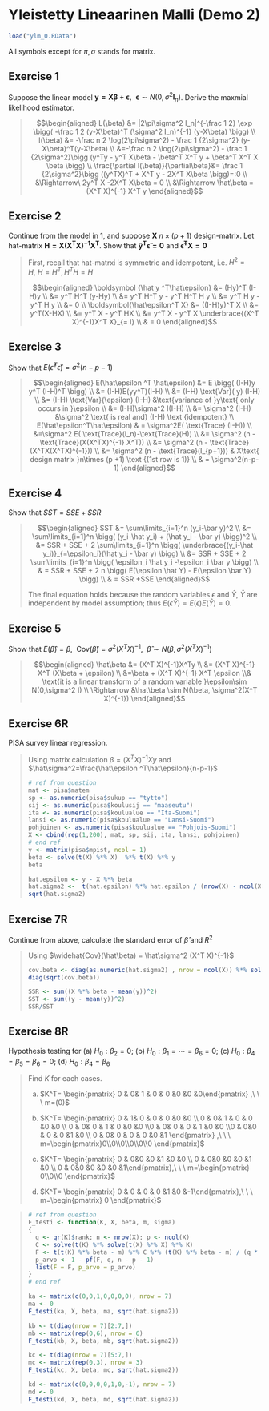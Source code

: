 # Yleistetty Lineaarinen Malli (Demo 2)

```r
load("ylm_0.RData")
```

All symbols except for $\pi,\sigma$ stands for matrix.

## Exercise 1
Suppose the linear model $\boldsymbol{y= X\beta+\epsilon,\ \ \epsilon} \sim N(0, \sigma^2\boldsymbol I_n)$. Derive the maxmial likelihood estimator.

<blockquote>

$$\begin{aligned} L(\beta)
&= |2\pi\sigma^2 I_n|^{-\frac 1 2} \exp \bigg( -\frac 1 2 (y-X\beta)^T (\sigma^2 I_n)^{-1} (y-X\beta) \bigg) 
\\ l(\beta) &= -\frac n 2 \log(2\pi\sigma^2) - \frac 1 {2\sigma^2} (y-X\beta)^T(y-X\beta) 
\\ &=-\frac n 2 \log(2\pi\sigma^2) - \frac 1 {2\sigma^2}\bigg (y^Ty - y^T X\beta - \beta^T X^T y + \beta^T X^T X \beta \bigg)
\\ \frac{\partial l(\beta)}{\partial\beta}&=  \frac 1 {2\sigma^2}\bigg ((y^TX)^T +  X^T y - 2X^T X\beta \bigg)=:0 
\\ &\Rightarrow\ 2y^T X -2X^T X\beta = 0
\\ &\Rightarrow \hat\beta = (X^T X)^{-1} X^T y
\end{aligned}$$
</blockquote>

## Exercise 2

Continue from the model in 1, and suppose $\boldsymbol X\ n\times(p+1)$ design-matrix. Let hat-matrix $\boldsymbol{H=X(X^T X)^{-1}X^T}$. Show that $\boldsymbol{\hat y ^T \hat\epsilon=0}$ and $\boldsymbol{\hat\epsilon^T X =0}$

<blockquote>

First, recall that hat-matrxi is symmetric and idempotent, i.e. $H^2 = H,\ H=H^T, H^T H = H$

$$\begin{aligned} \boldsymbol {\hat y ^T\hat\epsilon}
&= (Hy)^T (I-H)y
\\ &= y^T H^T (y-Hy)
\\ &= y^T H^T y - y^T H^T H y
\\ &= y^T H y - y^T H y
\\ &= 0
\\ \boldsymbol{\hat\epsilon^T X} &= ((I-H)y)^T X
\\ &= y^T(X-HX)
\\ &= y^T X - y^T HX
\\ &= y^T X - y^T X \underbrace{(X^T X)^{-1}X^T X}_{= I}
\\ & = 0
\end{aligned}$$
</blockquote>

## Exercise 3

Show that $E(\hat\epsilon ^T \hat\epsilon) = \sigma^2(n-p-1)$

<blockquote>
$$\begin{aligned}
E(\hat\epsilon ^T \hat\epsilon)
&= E \bigg( (I-H)y y^T (I-H)^T \bigg)
\\ &= (I-H)E(yy^T)(I-H)
\\ &= (I-H) \text{Var}( y) (I-H)
\\ &= (I-H) \text{Var}(\epsilon) (I-H) &\text{variance of }y\text{ only occurs in }\epsilon
\\ &= (I-H)\sigma^2 I(I-H)
\\ &= \sigma^2 (I-H) &\sigma^2 \text{ is real and} (I-H) \text {idempotent}
\\ E(\hat\epsilon^T\hat\epsilon) & = \sigma^2E( \text{Trace} (I-H))
\\ &=\sigma^2 E( \text{Trace}(I_n)-\text{Trace}(H))
\\ &= \sigma^2 (n - \text{Trace}(X(X^TX)^{-1} X^T))
\\ &= \sigma^2 (n - \text{Trace}(X^TX(X^TX)^{-1}))
\\ &= \sigma^2 (n - \text{Trace}(I_{p+1})) & X\text{ design matrix }n\times (p +1) \text {(1st row is 1)}
\\ & = \sigma^2(n-p-1) 
\end{aligned}$$
</blockquote>


## Exercise 4

Show that $SST=SSE + SSR$

<blockquote>
$$\begin{aligned} SST &= \sum\limits_{i=1}^n (y_i-\bar y)^2
\\ &= \sum\limits_{i=1}^n \bigg( (y_i-\hat y_i) + (\hat y_i - \bar y) \bigg)^2
\\ &= SSR + SSE + 2 \sum\limits_{i=1}^n \bigg( \underbrace{(y_i-\hat y_i)}_{=\epsilon_i}(\hat y_i - \bar y) \bigg)
\\ &= SSR + SSE + 2 \sum\limits_{i=1}^n \bigg(  \epsilon_i \hat y_i -\epsilon_i \bar y \bigg)
\\ & = SSR + SSE + 2 n \bigg( E(\epsilon \hat Y) - E(\epsilon \bar Y) \bigg)
\\ & = SSR +SSE
\end{aligned}$$

The final equation holds because the random variables $\epsilon$ and $\hat Y,\ \bar Y$ are independent by model assumption; thus $E(\epsilon \hat Y) = E(\epsilon) E(\hat Y) = 0$.
</blockquote>

## Exercise 5

Show that $E(\hat\beta)=\beta,\ \ \text{Cov}(\hat\beta)=\sigma^2 (X^T X)^{-1},\ \ \hat\beta\sim N(\beta,\sigma^2(X^TX)^{-1})$

<blockquote>
$$\begin{aligned} \hat\beta 
&= (X^T X)^{-1}X^Ty
\\ &= (X^T X)^{-1} X^T (X\beta + \epsilon)
\\ &=\beta + (X^T X)^{-1} X^T \epsilon
\\& \text{it is a linear transform of a random variable }\epsilon\sim N(0,\sigma^2 I)
\\ \Rightarrow &\hat\beta \sim N(\beta, \sigma^2(X^T X)^{-1})
\end{aligned}$$
</blockquote>

## Exercise 6R

PISA survey linear regression.

<blockquote>
Using matrix calculation $\beta = (X^T X)^{-1}Xy$ and $\hat\sigma^2=\frac{\hat\epsilon ^T\hat\epsilon}{n-p-1}$

```r
# ref from question
mat <- pisa$matem
sp <- as.numeric(pisa$sukup == "tytto")
sij <- as.numeric(pisa$koulusij == "maaseutu")
ita <- as.numeric(pisa$koulualue == "Ita-Suomi")
lansi <- as.numeric(pisa$koulualue == "Lansi-Suomi")
pohjoinen <- as.numeric(pisa$koulualue == "Pohjois-Suomi")
X <- cbind(rep(1,200), mat, sp, sij, ita, lansi, pohjoinen)
# end ref
y <- matrix(pisa$mpist, ncol = 1)
beta <- solve(t(X) %*% X)  %*% t(X) %*% y
beta

hat.epsilon <- y - X %*% beta
hat.sigma2 <-  t(hat.epsilon) %*% hat.epsilon / (nrow(X) - ncol(X) - 1)
sqrt(hat.sigma2)
```
</blockquote>

## Exercise 7R

Continue from above, calculate the standard error of $\hat\beta$ and $R^2$

<blockquote>
Using $\widehat{Cov}(\hat\beta) = \hat\sigma^2 (X^T X)^{-1}$

```r

cov.beta <- diag(as.numeric(hat.sigma2) , nrow = ncol(X)) %*% solve(t(X) %*% X)
diag(sqrt(cov.beta))

SSR <- sum((X %*% beta - mean(y))^2)
SST <- sum((y - mean(y))^2)
SSR/SST

```
</blockquote>

## Exercise 8R
Hypothesis testing for (a) $H_0:\beta_2 = 0$; (b) $H_0:\beta_1= \cdots = \beta_6 =0$; (c) $H_0:\beta_4= \beta_5 = \beta_6 =0$; (d) $H_0:\beta_4 = \beta_6$
<blockquote>
Find $K$ for each cases.

(a) $K^T= \begin{pmatrix} 0 & 0& 1 & 0 & 0 &0 &0 &0\end{pmatrix} ,\ \ \ m=(0)$

(b) $K^T= \begin{pmatrix} 0 & 1& 0 & 0 & 0 &0 &0  \\ 0 & 0& 1 & 0 & 0 &0 &0 \\ 0 & 0& 0 & 1 & 0 &0 &0  \\0 & 0& 0 & 0 & 1 &0 &0  \\0 & 0&0 & 0 & 0 &1 &0  \\ 0 & 0& 0 & 0 & 0 &0 &1 \end{pmatrix} ,\ \ \ m=\begin{pmatrix}0\\0\\0\\0\\0\\0 \end{pmatrix}$

(c) $K^T= \begin{pmatrix} 0 & 0&0 &0  &1 &0 &0 \\ 0 & 0&0 &0  &0 &1 &0 \\ 0 & 0&0 &0  &0 &0 &1\end{pmatrix},\ \ \ m=\begin{pmatrix} 0\\0\\0 \end{pmatrix}$

(d) $K^T= \begin{pmatrix} 0 &  0 & 0 & 0 &1 &0 &-1\end{pmatrix},\ \ \ m=\begin{pmatrix} 0 \end{pmatrix}$


</blockquote>

<blockquote>

```r
# ref from question
F_testi <- function(K, X, beta, m, sigma)
{
  q <- qr(K)$rank; n <- nrow(X); p <- ncol(X)
  C <- solve(t(K) %*% solve(t(X) %*% X) %*% K)
  F <- t(t(K) %*% beta - m) %*% C %*% (t(K) %*% beta - m) / (q * sigma)
  p_arvo <- 1 - pf(F, q, n - p - 1)
  list(F = F, p_arvo = p_arvo)
}
# end ref

ka <- matrix(c(0,0,1,0,0,0,0), nrow = 7)
ma <- 0
F_testi(ka, X, beta, ma, sqrt(hat.sigma2))

kb <- t(diag(nrow = 7)[2:7,])
mb <- matrix(rep(0,6), nrow = 6)
F_testi(kb, X, beta, mb, sqrt(hat.sigma2))

kc <- t(diag(nrow = 7)[5:7,])
mc <- matrix(rep(0,3), nrow = 3)
F_testi(kc, X, beta, mc, sqrt(hat.sigma2))

kd <- matrix(c(0,0,0,0,1,0,-1), nrow = 7)
md <- 0
F_testi(kd, X, beta, md, sqrt(hat.sigma2))

```
</blockquote>










